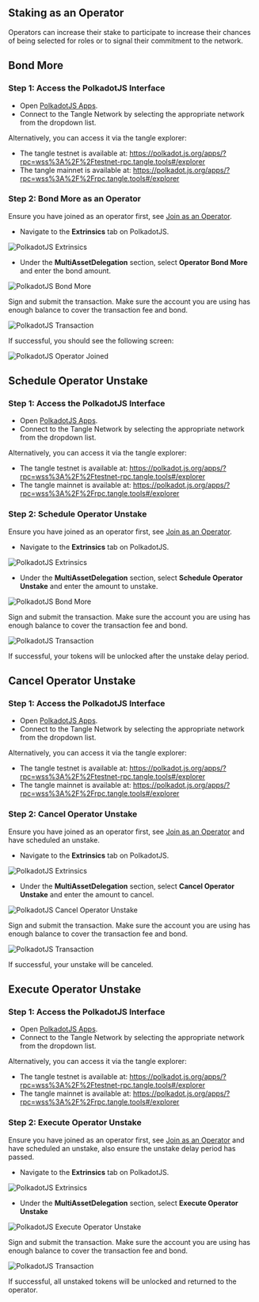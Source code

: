 ## Staking as an Operator

Operators can increase their stake to participate to increase their chances of being selected for roles or to signal their commitment to the network.

## Bond More

### Step 1: Access the PolkadotJS Interface

- Open [PolkadotJS Apps](https://polkadot.js.org/apps/).
- Connect to the Tangle Network by selecting the appropriate network from the dropdown list.

Alternatively, you can access it via the tangle explorer:

- The tangle testnet is available at: https://polkadot.js.org/apps/?rpc=wss%3A%2F%2Ftestnet-rpc.tangle.tools#/explorer
- The tangle mainnet is available at: https://polkadot.js.org/apps/?rpc=wss%3A%2F%2Frpc.tangle.tools#/explorer

### Step 2: Bond More as an Operator

Ensure you have joined as an operator first, see [Join as an Operator](./join.mdx).

- Navigate to the **Extrinsics** tab on PolkadotJS.

![PolkadotJS Extrinsics](./images/extrinsic.png)

- Under the **MultiAssetDelegation** section, select **Operator Bond More** and enter the bond amount.

![PolkadotJS Bond More](./images/bondmore.png)

Sign and submit the transaction. Make sure the account you are using has enough balance to cover the transaction fee and bond.

![PolkadotJS Transaction](./images/signstake.png)

If successful, you should see the following screen:

![PolkadotJS Operator Joined](./images/successstake.png)

## Schedule Operator Unstake

### Step 1: Access the PolkadotJS Interface

- Open [PolkadotJS Apps](https://polkadot.js.org/apps/).
- Connect to the Tangle Network by selecting the appropriate network from the dropdown list.

Alternatively, you can access it via the tangle explorer:

- The tangle testnet is available at: https://polkadot.js.org/apps/?rpc=wss%3A%2F%2Ftestnet-rpc.tangle.tools#/explorer
- The tangle mainnet is available at: https://polkadot.js.org/apps/?rpc=wss%3A%2F%2Frpc.tangle.tools#/explorer

### Step 2: Schedule Operator Unstake

Ensure you have joined as an operator first, see [Join as an Operator](./join.mdx).

- Navigate to the **Extrinsics** tab on PolkadotJS.

![PolkadotJS Extrinsics](./images/extrinsic.png)

- Under the **MultiAssetDelegation** section, select **Schedule Operator Unstake** and enter the amount to unstake.

![PolkadotJS Bond More](./images/operatorunstake.png)

Sign and submit the transaction. Make sure the account you are using has enough balance to cover the transaction fee and bond.

![PolkadotJS Transaction](./images/signstake.png)

If successful, your tokens will be unlocked after the unstake delay period.

## Cancel Operator Unstake

### Step 1: Access the PolkadotJS Interface

- Open [PolkadotJS Apps](https://polkadot.js.org/apps/).
- Connect to the Tangle Network by selecting the appropriate network from the dropdown list.

Alternatively, you can access it via the tangle explorer:

- The tangle testnet is available at: https://polkadot.js.org/apps/?rpc=wss%3A%2F%2Ftestnet-rpc.tangle.tools#/explorer
- The tangle mainnet is available at: https://polkadot.js.org/apps/?rpc=wss%3A%2F%2Frpc.tangle.tools#/explorer

### Step 2: Cancel Operator Unstake

Ensure you have joined as an operator first, see [Join as an Operator](./join.mdx) and have scheduled an unstake.

- Navigate to the **Extrinsics** tab on PolkadotJS.

![PolkadotJS Extrinsics](./images/extrinsic.png)

- Under the **MultiAssetDelegation** section, select **Cancel Operator Unstake** and enter the amount to cancel.

![PolkadotJS Cancel Operator Unstake](./images/canceloperatorunstake.png)

Sign and submit the transaction. Make sure the account you are using has enough balance to cover the transaction fee and bond.

![PolkadotJS Transaction](./images/signstake.png)

If successful, your unstake will be canceled.

## Execute Operator Unstake

### Step 1: Access the PolkadotJS Interface

- Open [PolkadotJS Apps](https://polkadot.js.org/apps/).
- Connect to the Tangle Network by selecting the appropriate network from the dropdown list.

Alternatively, you can access it via the tangle explorer:

- The tangle testnet is available at: https://polkadot.js.org/apps/?rpc=wss%3A%2F%2Ftestnet-rpc.tangle.tools#/explorer
- The tangle mainnet is available at: https://polkadot.js.org/apps/?rpc=wss%3A%2F%2Frpc.tangle.tools#/explorer

### Step 2: Execute Operator Unstake

Ensure you have joined as an operator first, see [Join as an Operator](./join.mdx) and have scheduled an unstake, also ensure the unstake delay period has passed.

- Navigate to the **Extrinsics** tab on PolkadotJS.

![PolkadotJS Extrinsics](./images/extrinsic.png)

- Under the **MultiAssetDelegation** section, select **Execute Operator Unstake**

![PolkadotJS Execute Operator Unstake](./images/executeoperatorunstake.png)

Sign and submit the transaction. Make sure the account you are using has enough balance to cover the transaction fee and bond.

![PolkadotJS Transaction](./images/signstake.png)

If successful, all unstaked tokens will be unlocked and returned to the operator.
